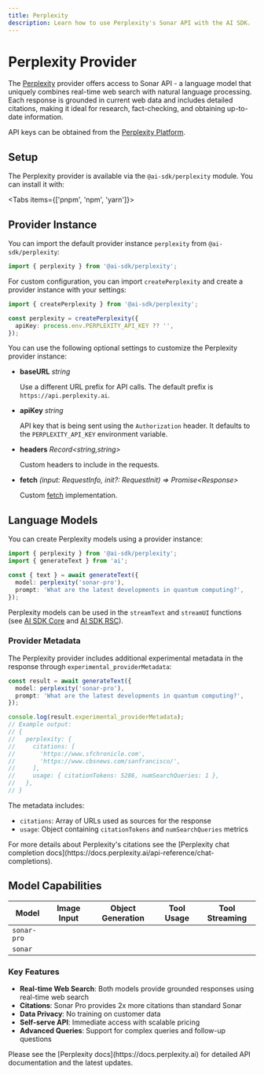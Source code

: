 ```yaml
---
title: Perplexity
description: Learn how to use Perplexity's Sonar API with the AI SDK.
---
```


# Perplexity Provider

The [Perplexity](https://sonar.perplexity.ai) provider offers access to Sonar API - a language model that uniquely combines real-time web search with natural language processing. Each response is grounded in current web data and includes detailed citations, making it ideal for research, fact-checking, and obtaining up-to-date information.

API keys can be obtained from the [Perplexity Platform](https://docs.perplexity.ai).

## Setup

The Perplexity provider is available via the `@ai-sdk/perplexity` module. You can install it with:

<Tabs items={['pnpm', 'npm', 'yarn']}>
  <Tab>
    <Snippet text="pnpm add @ai-sdk/perplexity" dark />
  </Tab>
  <Tab>
    <Snippet text="npm install @ai-sdk/perplexity" dark />
  </Tab>
  <Tab>
    <Snippet text="yarn add @ai-sdk/perplexity" dark />
  </Tab>
</Tabs>

## Provider Instance

You can import the default provider instance `perplexity` from `@ai-sdk/perplexity`:

```ts
import { perplexity } from '@ai-sdk/perplexity';
```

For custom configuration, you can import `createPerplexity` and create a provider instance with your settings:

```ts
import { createPerplexity } from '@ai-sdk/perplexity';

const perplexity = createPerplexity({
  apiKey: process.env.PERPLEXITY_API_KEY ?? '',
});
```

You can use the following optional settings to customize the Perplexity provider instance:

- **baseURL** _string_

  Use a different URL prefix for API calls.
  The default prefix is `https://api.perplexity.ai`.

- **apiKey** _string_

  API key that is being sent using the `Authorization` header. It defaults to
  the `PERPLEXITY_API_KEY` environment variable.

- **headers** _Record&lt;string,string&gt;_

  Custom headers to include in the requests.

- **fetch** _(input: RequestInfo, init?: RequestInit) => Promise&lt;Response&gt;_

  Custom [fetch](https://developer.mozilla.org/en-US/docs/Web/API/fetch) implementation.

## Language Models

You can create Perplexity models using a provider instance:

```ts
import { perplexity } from '@ai-sdk/perplexity';
import { generateText } from 'ai';

const { text } = await generateText({
  model: perplexity('sonar-pro'),
  prompt: 'What are the latest developments in quantum computing?',
});
```

Perplexity models can be used in the `streamText` and `streamUI` functions (see
[AI SDK Core](/docs/ai-sdk-core) and [AI SDK RSC](/docs/ai-sdk-rsc)).

### Provider Metadata

The Perplexity provider includes additional experimental metadata in the response through `experimental_providerMetadata`:

```ts
const result = await generateText({
  model: perplexity('sonar-pro'),
  prompt: 'What are the latest developments in quantum computing?',
});

console.log(result.experimental_providerMetadata);
// Example output:
// {
//   perplexity: {
//     citations: [
//       'https://www.sfchronicle.com',
//       'https://www.cbsnews.com/sanfrancisco/',
//     ],
//     usage: { citationTokens: 5286, numSearchQueries: 1 },
//   },
// }
```

The metadata includes:

- `citations`: Array of URLs used as sources for the response
- `usage`: Object containing `citationTokens` and `numSearchQueries` metrics

<Note>
  For more details about Perplexity's citations see the [Perplexity chat
  completion docs](https://docs.perplexity.ai/api-reference/chat-completions).
</Note>

## Model Capabilities

| Model       | Image Input         | Object Generation   | Tool Usage          | Tool Streaming      |
| ----------- | ------------------- | ------------------- | ------------------- | ------------------- |
| `sonar-pro` | <Cross size={18} /> | <Cross size={18} /> | <Cross size={18} /> | <Cross size={18} /> |
| `sonar`     | <Cross size={18} /> | <Cross size={18} /> | <Cross size={18} /> | <Cross size={18} /> |

### Key Features

- **Real-time Web Search**: Both models provide grounded responses using real-time web search
- **Citations**: Sonar Pro provides 2x more citations than standard Sonar
- **Data Privacy**: No training on customer data
- **Self-serve API**: Immediate access with scalable pricing
- **Advanced Queries**: Support for complex queries and follow-up questions

<Note>
  Please see the [Perplexity docs](https://docs.perplexity.ai) for detailed API
  documentation and the latest updates.
</Note>
